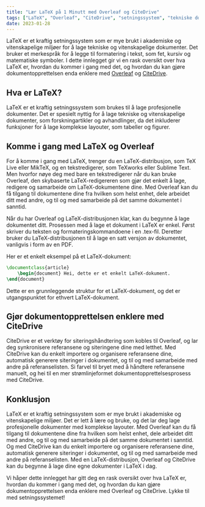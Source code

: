 ```yaml
---
title: "Lær LaTeX på 1 Minutt med Overleaf og CiteDrive"  
tags: ["LaTeX", "Overleaf", "CiteDrive", "setningssystem", "tekniske dokumenter", "vitenskapelige dokumenter", "forskningartikler", "avhandlinger", "merkespråk", "formatering", "tekstredigerer", "samarbeid", "siteringshåndtering"]  
date: 2023-01-28  
---
```


LaTeX er et kraftig setningssystem som er mye brukt i akademiske og vitenskapelige miljøer for å lage tekniske og vitenskapelige dokumenter. Det bruker et merkespråk for å legge til formatering i tekst, som fet, kursiv og matematiske symboler. I dette innlegget gir vi en rask oversikt over hva LaTeX er, hvordan du kommer i gang med det, og hvordan du kan gjøre dokumentopprettelsen enda enklere med [Overleaf](https://www.overleaf.com/) og [CiteDrive](https://www.citedrive.com/).


<CiteDrive />

## Hva er LaTeX?

LaTeX er et kraftig setningssystem som brukes til å lage profesjonelle dokumenter. Det er spesielt nyttig for å lage tekniske og vitenskapelige dokumenter, som forskningartikler og avhandlinger, da det inkluderer funksjoner for å lage komplekse layouter, som tabeller og figurer.

## Komme i gang med LaTeX og Overleaf

For å komme i gang med LaTeX, trenger du en LaTeX-distribusjon, som TeX Live eller MikTeX, og en tekstredigerer, som TeXworks eller Sublime Text. Men hvorfor nøye deg med bare en tekstredigerer når du kan bruke Overleaf, den skybaserte LaTeX-redigereren som gjør det enkelt å lage, redigere og samarbeide om LaTeX-dokumentene dine. Med Overleaf kan du få tilgang til dokumentene dine fra hvilken som helst enhet, dele arbeidet ditt med andre, og til og med samarbeide på det samme dokumentet i sanntid.

Når du har Overleaf og LaTeX-distribusjonen klar, kan du begynne å lage dokumentet ditt. Prosessen med å lage et dokument i LaTeX er enkel. Først skriver du teksten og formateringskommandoene i en .tex-fil. Deretter bruker du LaTeX-distribusjonen til å lage en satt versjon av dokumentet, vanligvis i form av en PDF.

Her er et enkelt eksempel på et LaTeX-dokument:

```tex
\documentclass{article} 
	\begin{document} Hei, dette er et enkelt LaTeX-dokument.
\end{document}
```

Dette er en grunnleggende struktur for et LaTeX-dokument, og det er utgangspunktet for ethvert LaTeX-dokument.

## Gjør dokumentopprettelsen enklere med CiteDrive

CiteDrive er et verktøy for siteringshåndtering som kobles til Overleaf, og lar deg synkronisere referansene og siteringene dine med letthet. Med CiteDrive kan du enkelt importere og organisere referansene dine, automatisk generere siteringer i dokumentet, og til og med samarbeide med andre på referanselisten. Si farvel til bryet med å håndtere referansene manuelt, og hei til en mer strømlinjeformet dokumentopprettelsesprosess med CiteDrive.

## Konklusjon

LaTeX er et kraftig setningssystem som er mye brukt i akademiske og vitenskapelige miljøer. Det er lett å lære og bruke, og det lar deg lage profesjonelle dokumenter med komplekse layouter. Med Overleaf kan du få tilgang til dokumentene dine fra hvilken som helst enhet, dele arbeidet ditt med andre, og til og med samarbeide på det samme dokumentet i sanntid. Og med CiteDrive kan du enkelt importere og organisere referansene dine, automatisk generere siteringer i dokumentet, og til og med samarbeide med andre på referanselisten. Med en LaTeX-distribusjon, Overleaf og CiteDrive kan du begynne å lage dine egne dokumenter i LaTeX i dag.

Vi håper dette innlegget har gitt deg en rask oversikt over hva LaTeX er, hvordan du kommer i gang med det, og hvordan du kan gjøre dokumentopprettelsen enda enklere med Overleaf og CiteDrive. Lykke til med setningssystemet!